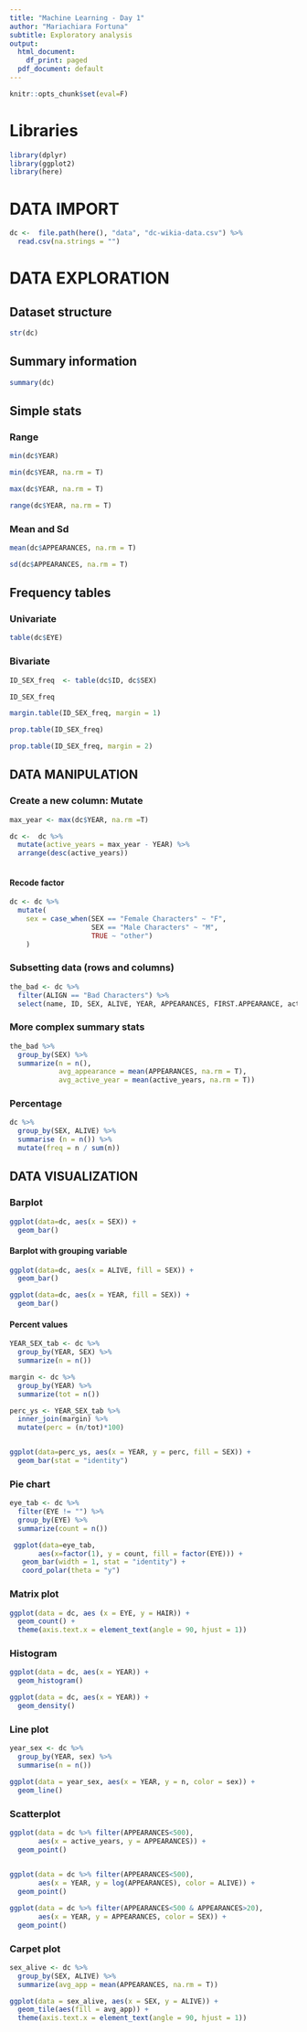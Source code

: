 ```yaml
---
title: "Machine Learning - Day 1"
author: "Mariachiara Fortuna"
subtitle: Exploratory analysis
output:
  html_document:
    df_print: paged
  pdf_document: default
---
```



```r
knitr::opts_chunk$set(eval=F)
```


# Libraries

```r
library(dplyr)
library(ggplot2)
library(here)

```





# DATA IMPORT

```r

dc <-  file.path(here(), "data", "dc-wikia-data.csv") %>%
  read.csv(na.strings = "")

```


# DATA EXPLORATION

## Dataset structure

```r
str(dc)
```


## Summary information

```r
summary(dc)
```


## Simple stats

### Range

```r
min(dc$YEAR)

min(dc$YEAR, na.rm = T)

max(dc$YEAR, na.rm = T)

range(dc$YEAR, na.rm = T)
```


### Mean and Sd

```r
mean(dc$APPEARANCES, na.rm = T)

sd(dc$APPEARANCES, na.rm = T)
```


## Frequency tables

### Univariate

```r
table(dc$EYE)
```

### Bivariate

```r
ID_SEX_freq  <- table(dc$ID, dc$SEX)

ID_SEX_freq
```


```r
margin.table(ID_SEX_freq, margin = 1)
```



```r
prop.table(ID_SEX_freq)
```

```r
prop.table(ID_SEX_freq, margin = 2)
```


## DATA MANIPULATION

### Create a new column: Mutate

```r

max_year <- max(dc$YEAR, na.rm =T)

dc <-  dc %>%
  mutate(active_years = max_year - YEAR) %>%
  arrange(desc(active_years))
  
```


#### Recode factor

```r

dc <- dc %>% 
  mutate(
    sex = case_when(SEX == "Female Characters" ~ "F",
                    SEX == "Male Characters" ~ "M",
                    TRUE ~ "other")
    )

```



### Subsetting data (rows and columns)

```r

the_bad <- dc %>%
  filter(ALIGN == "Bad Characters") %>%
  select(name, ID, SEX, ALIVE, YEAR, APPEARANCES, FIRST.APPEARANCE, active_years)

```


### More complex summary stats

```r

the_bad %>%
  group_by(SEX) %>%
  summarize(n = n(),
            avg_appearance = mean(APPEARANCES, na.rm = T),
            avg_active_year = mean(active_years, na.rm = T))

```


### Percentage

```r

dc %>%
  group_by(SEX, ALIVE) %>%
  summarise (n = n()) %>%
  mutate(freq = n / sum(n))

```




## DATA VISUALIZATION


### Barplot

```r
ggplot(data=dc, aes(x = SEX)) +
  geom_bar()
```


#### Barplot with grouping variable 

```r
ggplot(data=dc, aes(x = ALIVE, fill = SEX)) +
  geom_bar()
```


```r
ggplot(data=dc, aes(x = YEAR, fill = SEX)) +
  geom_bar()
```


#### Percent values

```r

YEAR_SEX_tab <- dc %>%
  group_by(YEAR, SEX) %>%
  summarize(n = n())

margin <- dc %>%
  group_by(YEAR) %>%
  summarize(tot = n())

perc_ys <- YEAR_SEX_tab %>%
  inner_join(margin) %>%
  mutate(perc = (n/tot)*100)


ggplot(data=perc_ys, aes(x = YEAR, y = perc, fill = SEX)) +
  geom_bar(stat = "identity")


```


###  Pie chart

```r

eye_tab <- dc %>%
  filter(EYE != "") %>%
  group_by(EYE) %>%
  summarize(count = n())

 ggplot(data=eye_tab, 
       aes(x=factor(1), y = count, fill = factor(EYE))) +
   geom_bar(width = 1, stat = "identity") +
   coord_polar(theta = "y")

```

### Matrix plot

```r
ggplot(data = dc, aes (x = EYE, y = HAIR)) +
  geom_count() +
  theme(axis.text.x = element_text(angle = 90, hjust = 1))
```



### Histogram

```r
ggplot(data = dc, aes(x = YEAR)) +
  geom_histogram()
```

```r
ggplot(data = dc, aes(x = YEAR)) +
  geom_density()
```


### Line plot

```r

year_sex <- dc %>%
  group_by(YEAR, sex) %>%
  summarise(n = n())

ggplot(data = year_sex, aes(x = YEAR, y = n, color = sex)) +
  geom_line()
```



### Scatterplot 


```r
ggplot(data = dc %>% filter(APPEARANCES<500), 
       aes(x = active_years, y = APPEARANCES)) +
  geom_point()
  
```


```r
ggplot(data = dc %>% filter(APPEARANCES<500), 
       aes(x = YEAR, y = log(APPEARANCES), color = ALIVE)) +
  geom_point()
```


```r
ggplot(data = dc %>% filter(APPEARANCES<500 & APPEARANCES>20), 
       aes(x = YEAR, y = APPEARANCES, color = SEX)) +
  geom_point()
```


### Carpet plot

```r

sex_alive <- dc %>%
  group_by(SEX, ALIVE) %>%
  summarize(avg_app = mean(APPEARANCES, na.rm = T))

ggplot(data = sex_alive, aes(x = SEX, y = ALIVE)) +
  geom_tile(aes(fill = avg_app)) +
  theme(axis.text.x = element_text(angle = 90, hjust = 1))
```

